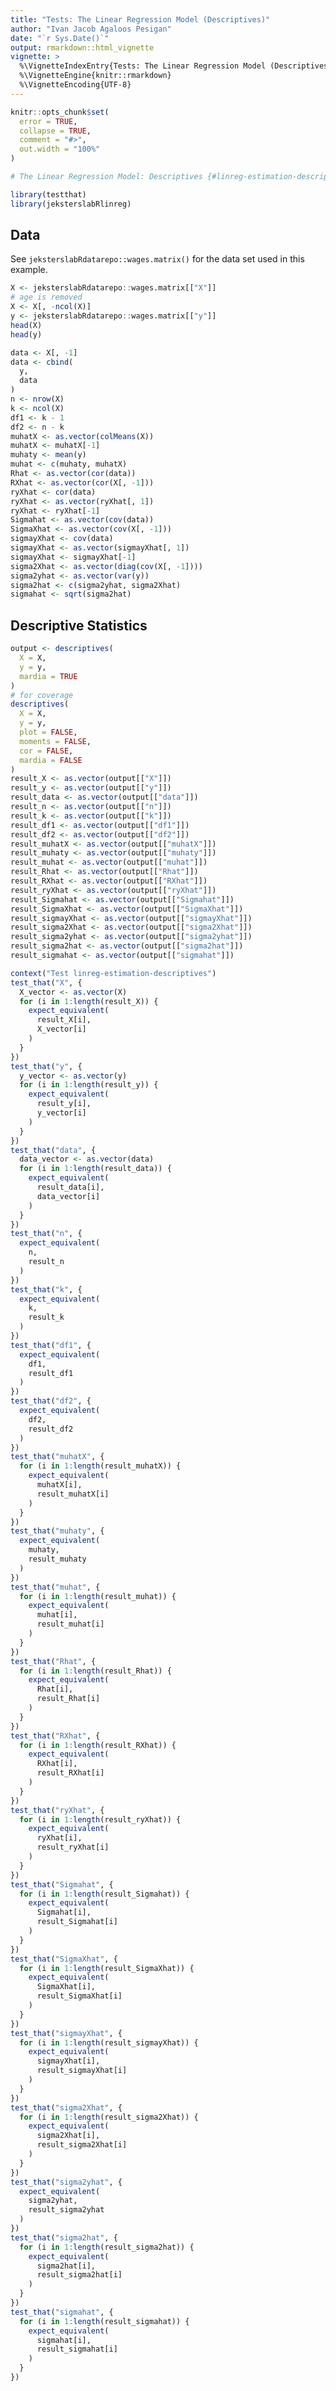 ```yaml
---
title: "Tests: The Linear Regression Model (Descriptives)"
author: "Ivan Jacob Agaloos Pesigan"
date: "`r Sys.Date()`"
output: rmarkdown::html_vignette
vignette: >
  %\VignetteIndexEntry{Tests: The Linear Regression Model (Descriptives)}
  %\VignetteEngine{knitr::rmarkdown}
  %\VignetteEncoding{UTF-8}
---
```



```r
knitr::opts_chunk$set(
  error = TRUE,
  collapse = TRUE,
  comment = "#>",
  out.width = "100%"
)
```




```r
# The Linear Regression Model: Descriptives {#linreg-estimation-descriptives-example}
```



```r
library(testthat)
library(jeksterslabRlinreg)
```


## Data

See `jeksterslabRdatarepo::wages.matrix()` for the data set used in this example.


```r
X <- jeksterslabRdatarepo::wages.matrix[["X"]]
# age is removed
X <- X[, -ncol(X)]
y <- jeksterslabRdatarepo::wages.matrix[["y"]]
head(X)
head(y)
```



```r
data <- X[, -1]
data <- cbind(
  y,
  data
)
n <- nrow(X)
k <- ncol(X)
df1 <- k - 1
df2 <- n - k
muhatX <- as.vector(colMeans(X))
muhatX <- muhatX[-1]
muhaty <- mean(y)
muhat <- c(muhaty, muhatX)
Rhat <- as.vector(cor(data))
RXhat <- as.vector(cor(X[, -1]))
ryXhat <- cor(data)
ryXhat <- as.vector(ryXhat[, 1])
ryXhat <- ryXhat[-1]
Sigmahat <- as.vector(cov(data))
SigmaXhat <- as.vector(cov(X[, -1]))
sigmayXhat <- cov(data)
sigmayXhat <- as.vector(sigmayXhat[, 1])
sigmayXhat <- sigmayXhat[-1]
sigma2Xhat <- as.vector(diag(cov(X[, -1])))
sigma2yhat <- as.vector(var(y))
sigma2hat <- c(sigma2yhat, sigma2Xhat)
sigmahat <- sqrt(sigma2hat)
```


## Descriptive Statistics


```r
output <- descriptives(
  X = X,
  y = y,
  mardia = TRUE
)
# for coverage
descriptives(
  X = X,
  y = y,
  plot = FALSE,
  moments = FALSE,
  cor = FALSE,
  mardia = FALSE
)
result_X <- as.vector(output[["X"]])
result_y <- as.vector(output[["y"]])
result_data <- as.vector(output[["data"]])
result_n <- as.vector(output[["n"]])
result_k <- as.vector(output[["k"]])
result_df1 <- as.vector(output[["df1"]])
result_df2 <- as.vector(output[["df2"]])
result_muhatX <- as.vector(output[["muhatX"]])
result_muhaty <- as.vector(output[["muhaty"]])
result_muhat <- as.vector(output[["muhat"]])
result_Rhat <- as.vector(output[["Rhat"]])
result_RXhat <- as.vector(output[["RXhat"]])
result_ryXhat <- as.vector(output[["ryXhat"]])
result_Sigmahat <- as.vector(output[["Sigmahat"]])
result_SigmaXhat <- as.vector(output[["SigmaXhat"]])
result_sigmayXhat <- as.vector(output[["sigmayXhat"]])
result_sigma2Xhat <- as.vector(output[["sigma2Xhat"]])
result_sigma2yhat <- as.vector(output[["sigma2yhat"]])
result_sigma2hat <- as.vector(output[["sigma2hat"]])
result_sigmahat <- as.vector(output[["sigmahat"]])
```




```r
context("Test linreg-estimation-descriptives")
test_that("X", {
  X_vector <- as.vector(X)
  for (i in 1:length(result_X)) {
    expect_equivalent(
      result_X[i],
      X_vector[i]
    )
  }
})
test_that("y", {
  y_vector <- as.vector(y)
  for (i in 1:length(result_y)) {
    expect_equivalent(
      result_y[i],
      y_vector[i]
    )
  }
})
test_that("data", {
  data_vector <- as.vector(data)
  for (i in 1:length(result_data)) {
    expect_equivalent(
      result_data[i],
      data_vector[i]
    )
  }
})
test_that("n", {
  expect_equivalent(
    n,
    result_n
  )
})
test_that("k", {
  expect_equivalent(
    k,
    result_k
  )
})
test_that("df1", {
  expect_equivalent(
    df1,
    result_df1
  )
})
test_that("df2", {
  expect_equivalent(
    df2,
    result_df2
  )
})
test_that("muhatX", {
  for (i in 1:length(result_muhatX)) {
    expect_equivalent(
      muhatX[i],
      result_muhatX[i]
    )
  }
})
test_that("muhaty", {
  expect_equivalent(
    muhaty,
    result_muhaty
  )
})
test_that("muhat", {
  for (i in 1:length(result_muhat)) {
    expect_equivalent(
      muhat[i],
      result_muhat[i]
    )
  }
})
test_that("Rhat", {
  for (i in 1:length(result_Rhat)) {
    expect_equivalent(
      Rhat[i],
      result_Rhat[i]
    )
  }
})
test_that("RXhat", {
  for (i in 1:length(result_RXhat)) {
    expect_equivalent(
      RXhat[i],
      result_RXhat[i]
    )
  }
})
test_that("ryXhat", {
  for (i in 1:length(result_ryXhat)) {
    expect_equivalent(
      ryXhat[i],
      result_ryXhat[i]
    )
  }
})
test_that("Sigmahat", {
  for (i in 1:length(result_Sigmahat)) {
    expect_equivalent(
      Sigmahat[i],
      result_Sigmahat[i]
    )
  }
})
test_that("SigmaXhat", {
  for (i in 1:length(result_SigmaXhat)) {
    expect_equivalent(
      SigmaXhat[i],
      result_SigmaXhat[i]
    )
  }
})
test_that("sigmayXhat", {
  for (i in 1:length(result_sigmayXhat)) {
    expect_equivalent(
      sigmayXhat[i],
      result_sigmayXhat[i]
    )
  }
})
test_that("sigma2Xhat", {
  for (i in 1:length(result_sigma2Xhat)) {
    expect_equivalent(
      sigma2Xhat[i],
      result_sigma2Xhat[i]
    )
  }
})
test_that("sigma2yhat", {
  expect_equivalent(
    sigma2yhat,
    result_sigma2yhat
  )
})
test_that("sigma2hat", {
  for (i in 1:length(result_sigma2hat)) {
    expect_equivalent(
      sigma2hat[i],
      result_sigma2hat[i]
    )
  }
})
test_that("sigmahat", {
  for (i in 1:length(result_sigmahat)) {
    expect_equivalent(
      sigmahat[i],
      result_sigmahat[i]
    )
  }
})
```

